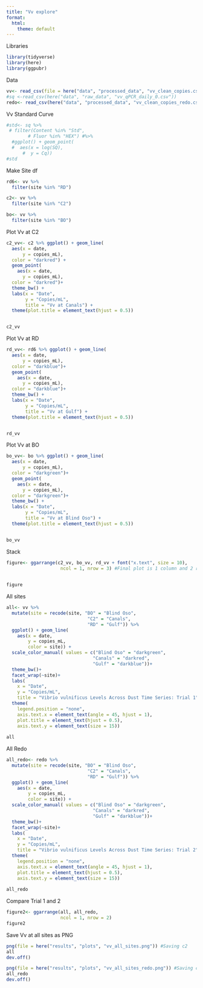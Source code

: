```yaml
---
title: "Vv explore"
format:
  html:
    theme: default
---
```


Libraries
```r
library(tidyverse)
library(here)
library(ggpubr)
```

Data
```r
vv<- read_csv(file = here("data", "processed_data", "vv_clean_copies.csv")) 
#sq <-read_csv(here("data", "raw_data", "vv_qPCR_daily_0.csv"))
redo<- read_csv(here("data", "processed_data", "vv_clean_copies_redo.csv"))
```

Vv Standard Curve
```r
#std<- sq %>%
 # filter(Content %in% "Std",
        # Fluor %in% "HEX") #%>%
  #ggplot() + geom_point(
  #  aes(x = log(SQ),
      #  y = Cq))
#std
```


Make Site df
```r
rd6<- vv %>%
  filter(site %in% "RD")

c2<- vv %>%
  filter(site %in% "C2")

bo<- vv %>%
  filter(site %in% "BO")
```

Plot Vv at C2
```r
c2_vv<- c2 %>% ggplot() + geom_line(
  aes(x = date,
      y = copies_mL),
  color = "darkred") +
  geom_point(
    aes(x = date,
      y = copies_mL),
  color = "darkred")+
  theme_bw() +
  labs(x = "Date",
       y = "Copies/mL",
       title = "Vv at Canals") +
  theme(plot.title = element_text(hjust = 0.5))


c2_vv
```

Plot Vv at RD
```r
rd_vv<- rd6 %>% ggplot() + geom_line(
  aes(x = date,
      y = copies_mL),
  color = "darkblue")+
  geom_point(
    aes(x = date,
      y = copies_mL),
  color = "darkblue")+
  theme_bw() +
  labs(x = "Date",
       y = "Copies/mL",
       title = "Vv at Gulf") +
  theme(plot.title = element_text(hjust = 0.5))


rd_vv
```

Plot Vv at BO
```r
bo_vv<- bo %>% ggplot() + geom_line(
  aes(x = date,
      y = copies_mL),
  color = "darkgreen")+
  geom_point(
    aes(x = date,
      y = copies_mL),
  color = "darkgreen")+
  theme_bw() +
  labs(x = "Date",
       y = "Copies/mL",
       title = "Vv at Blind Oso") +
  theme(plot.title = element_text(hjust = 0.5))


bo_vv
```
Stack
```r
figure<- ggarrange(c2_vv, bo_vv, rd_vv + font("x.text", size = 10),
                    ncol = 1, nrow = 3) #Final plot is 1 column and 2 rows 

                
figure
```

All sites
```r
all<- vv %>% 
  mutate(site = recode(site, "BO" = "Blind Oso",
                              "C2" = "Canals",
                              "RD" = "Gulf")) %>%
  ggplot() + geom_line(
    aes(x = date,
        y = copies_mL,
        color = site)) + 
  scale_color_manual( values = c("Blind Oso" = "darkgreen",
                                "Canals" = "darkred",
                                "Gulf" = "darkblue"))+
  theme_bw()+
  facet_wrap(~site)+
  labs(
    x = "Date", 
    y = "Copies/mL",
    title = "Vibrio vulnificus Levels Across Dust Time Series: Trial 1")+
  theme(
    legend.position = "none",
    axis.text.x = element_text(angle = 45, hjust = 1),
    plot.title = element_text(hjust = 0.5),
    axis.text.y = element_text(size = 15)) 
  
all
```
All Redo
```r
all_redo<- redo %>% 
  mutate(site = recode(site, "BO" = "Blind Oso",
                              "C2" = "Canals",
                              "RD" = "Gulf")) %>%
  ggplot() + geom_line(
    aes(x = date,
        y = copies_mL,
        color = site)) + 
  scale_color_manual( values = c("Blind Oso" = "darkgreen",
                                "Canals" = "darkred",
                                "Gulf" = "darkblue"))+
  theme_bw()+
  facet_wrap(~site)+
  labs(
    x = "Date", 
    y = "Copies/mL",
    title = "Vibrio vulnificus Levels Across Dust Time Series: Trial 2")+
  theme(
    legend.position = "none",
    axis.text.x = element_text(angle = 45, hjust = 1),
    plot.title = element_text(hjust = 0.5),
    axis.text.y = element_text(size = 15)) 
  
all_redo
```

Compare Trial 1 and 2
```r
figure2<- ggarrange(all, all_redo,
                    ncol = 1, nrow = 2)
figure2
```

Save Vv at all sites as PNG
```r
png(file = here("results", "plots", "vv_all_sites.png")) #Saving c2
all
dev.off()

png(file = here("results", "plots", "vv_all_sites_redo.png")) #Saving c2
all_redo
dev.off()

```
